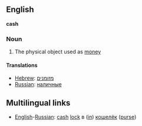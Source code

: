 ==English==
'''cash'''

===Noun===
# The physical object used as [[money]]

====Translations====
*[[Hebrew]]: [[מזומנים]]
*[[Russian]]: [[наличные]] 

==Multilingual links==
*[[English]]-[[Russian]]: [[cash]] [[lock]] в ([[in]]) [[кошелёк]] ([[purse]])